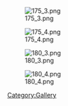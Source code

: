 [[File:175_3.png]]

[[File:175_4.png]]

[[File:180_3.png]]

[[File:180_4.png]]

[[Category:Gallery]]